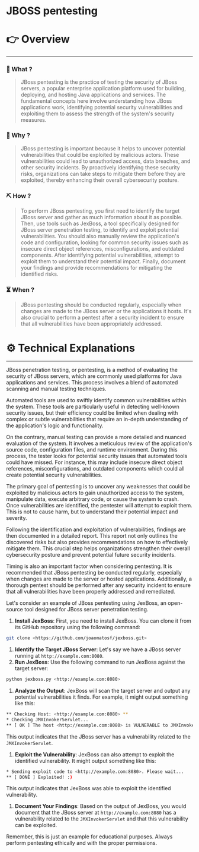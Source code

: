 # JBOSS pentesting


# 👉 Overview

---

### 👀 What ?

> JBoss pentesting is the practice of testing the security of JBoss servers, a popular enterprise application platform used for building, deploying, and hosting Java applications and services. The fundamental concepts here involve understanding how JBoss applications work, identifying potential security vulnerabilities and exploiting them to assess the strength of the system's security measures.
> 

### 🧐 Why ?

> JBoss pentesting is important because it helps to uncover potential vulnerabilities that could be exploited by malicious actors. These vulnerabilities could lead to unauthorized access, data breaches, and other security incidents. By proactively identifying these security risks, organizations can take steps to mitigate them before they are exploited, thereby enhancing their overall cybersecurity posture.
> 

### ⛏️ How ?

> To perform JBoss pentesting, you first need to identify the target JBoss server and gather as much information about it as possible. Then, use tools such as JexBoss, a tool specifically designed for JBoss server penetration testing, to identify and exploit potential vulnerabilities. You should also manually review the application's code and configuration, looking for common security issues such as insecure direct object references, misconfigurations, and outdated components. After identifying potential vulnerabilities, attempt to exploit them to understand their potential impact. Finally, document your findings and provide recommendations for mitigating the identified risks.
> 

### ⏳ When ?

> JBoss pentesting should be conducted regularly, especially when changes are made to the JBoss server or the applications it hosts. It's also crucial to perform a pentest after a security incident to ensure that all vulnerabilities have been appropriately addressed.
> 

# ⚙️ Technical Explanations

---

JBoss penetration testing, or pentesting, is a method of evaluating the security of JBoss servers, which are commonly used platforms for Java applications and services. This process involves a blend of automated scanning and manual testing techniques.

Automated tools are used to swiftly identify common vulnerabilities within the system. These tools are particularly useful in detecting well-known security issues, but their efficiency could be limited when dealing with complex or subtle vulnerabilities that require an in-depth understanding of the application's logic and functionality.

On the contrary, manual testing can provide a more detailed and nuanced evaluation of the system. It involves a meticulous review of the application's source code, configuration files, and runtime environment. During this process, the tester looks for potential security issues that automated tools could have missed. For instance, this may include insecure direct object references, misconfigurations, and outdated components which could all create potential security vulnerabilities.

The primary goal of pentesting is to uncover any weaknesses that could be exploited by malicious actors to gain unauthorized access to the system, manipulate data, execute arbitrary code, or cause the system to crash. Once vulnerabilities are identified, the pentester will attempt to exploit them. This is not to cause harm, but to understand their potential impact and severity.

Following the identification and exploitation of vulnerabilities, findings are then documented in a detailed report. This report not only outlines the discovered risks but also provides recommendations on how to effectively mitigate them. This crucial step helps organizations strengthen their overall cybersecurity posture and prevent potential future security incidents.

Timing is also an important factor when considering pentesting. It is recommended that JBoss pentesting be conducted regularly, especially when changes are made to the server or hosted applications. Additionally, a thorough pentest should be performed after any security incident to ensure that all vulnerabilities have been properly addressed and remediated.

Let's consider an example of JBoss pentesting using JexBoss, an open-source tool designed for JBoss server penetration testing.

1. **Install JexBoss**: First, you need to install JexBoss. You can clone it from its GitHub repository using the following command:

```bash
git clone <https://github.com/joaomatosf/jexboss.git>

```

1. **Identify the Target JBoss Server**: Let's say we have a JBoss server running at `http://example.com:8080`.
2. **Run JexBoss**: Use the following command to run JexBoss against the target server:

```bash
python jexboss.py <http://example.com:8080>

```

1. **Analyze the Output**: JexBoss will scan the target server and output any potential vulnerabilities it finds. For example, it might output something like this:

```bash
** Checking Host: <http://example.com:8080> **
* Checking JMXInvokerServlet...
** [ OK ] The host <http://example.com:8080> is VULNERABLE to JMXInvokerServlet

```

This output indicates that the JBoss server has a vulnerability related to the `JMXInvokerServlet`.

1. **Exploit the Vulnerability**: JexBoss can also attempt to exploit the identified vulnerability. It might output something like this:

```bash
* Sending exploit code to <http://example.com:8080>. Please wait...
** [ DONE ] Exploited! :)

```

This output indicates that JexBoss was able to exploit the identified vulnerability.

1. **Document Your Findings**: Based on the output of JexBoss, you would document that the JBoss server at `http://example.com:8080` has a vulnerability related to the `JMXInvokerServlet` and that this vulnerability can be exploited.

Remember, this is just an example for educational purposes. Always perform pentesting ethically and with the proper permissions.
